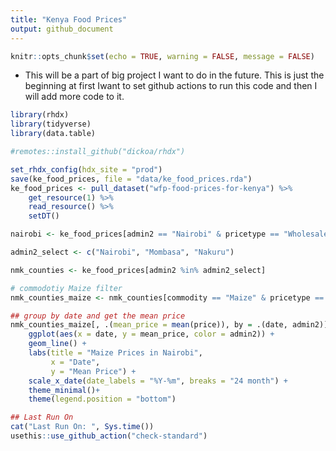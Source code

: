 ```yaml
---
title: "Kenya Food Prices"
output: github_document
---
```


```r
knitr::opts_chunk$set(echo = TRUE, warning = FALSE, message = FALSE)
```

- This will be a part of big project I want to do in the future. This is just the beginning at first Iwant to set github actions to run this code and then I will add more code to it.

```r
library(rhdx)
library(tidyverse)
library(data.table)

#remotes::install_github("dickoa/rhdx")

set_rhdx_config(hdx_site = "prod")
save(ke_food_prices, file = "data/ke_food_prices.rda")
ke_food_prices <- pull_dataset("wfp-food-prices-for-kenya") %>% 
    get_resource(1) %>%
    read_resource() %>%
    setDT()
```



```r
nairobi <- ke_food_prices[admin2 == "Nairobi" & pricetype == "Wholesale",]

admin2_select <- c("Nairobi", "Mombasa", "Nakuru")

nmk_counties <- ke_food_prices[admin2 %in% admin2_select]

# commodotiy Maize filter
nmk_counties_maize <- nmk_counties[commodity == "Maize" & pricetype == "Wholesale",]

## group by date and get the mean price
nmk_counties_maize[, .(mean_price = mean(price)), by = .(date, admin2)] %>%
    ggplot(aes(x = date, y = mean_price, color = admin2)) +
    geom_line() +
    labs(title = "Maize Prices in Nairobi",
         x = "Date",
         y = "Mean Price") +
    scale_x_date(date_labels = "%Y-%m", breaks = "24 month") +
    theme_minimal()+
    theme(legend.position = "bottom")

```


```r
## Last Run On
cat("Last Run On: ", Sys.time())
usethis::use_github_action("check-standard")
```

